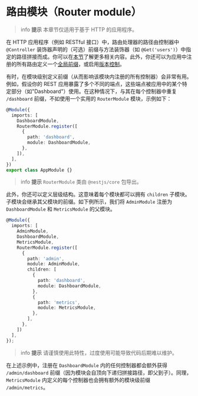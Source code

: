 # 路由模块（Router module）

> info **提示** 本章节仅适用于基于 HTTP 的应用程序。

在 HTTP 应用程序（例如 RESTful 接口）中，路由处理器的路径由控制器中 `@Controller` 装饰器声明的（可选）前缀与方法装饰器（如 `@Get('users')`）中指定的路径拼接而成。你可以在[本节](/controllers#routing)了解更多相关内容。此外，你还可以为应用中注册的所有路由定义一个[全局前缀](/faq/global-prefix)，或启用[版本控制](/techniques/versioning)。

有时，在模块级别定义前缀（从而影响该模块内注册的所有控制器）会非常有用。例如，假设你的 REST 应用暴露了多个不同的端点，这些端点被应用中的某个特定部分（如"Dashboard"）使用。在这种情况下，与其在每个控制器中重复 `/dashboard` 前缀，不如使用一个实用的 `RouterModule` 模块，示例如下：

```ts
@Module({
  imports: [
    DashboardModule,
    RouterModule.register([
      {
        path: 'dashboard',
        module: DashboardModule,
      },
    ]),
  ],
})
export class AppModule {}
```

> info **提示** `RouterModule` 类由 `@nestjs/core` 包导出。

此外，你还可以定义层级结构。这意味着每个模块都可以拥有 `children` 子模块。子模块会继承其父模块的前缀。如下例所示，我们将 `AdminModule` 注册为 `DashboardModule` 和 `MetricsModule` 的父模块。

```ts
@Module({
  imports: [
    AdminModule,
    DashboardModule,
    MetricsModule,
    RouterModule.register([
      {
        path: 'admin',
        module: AdminModule,
        children: [
          {
            path: 'dashboard',
            module: DashboardModule,
          },
          {
            path: 'metrics',
            module: MetricsModule,
          },
        ],
      },
    ])
  ],
});
```

> info **提示** 请谨慎使用此特性，过度使用可能导致代码后期难以维护。

在上述示例中，注册在 `DashboardModule` 内的任何控制器都会额外获得 `/admin/dashboard` 前缀（因为模块会自顶向下递归拼接路径，即父到子）。同理，`MetricsModule` 内定义的每个控制器也会拥有额外的模块级前缀 `/admin/metrics`。
